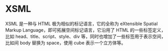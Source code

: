 # XSML

XSML 是一种与 HTML 极为相似的标记语言，它的全称为 eXtensible Spatial Markup Language，即可拓展空间标记语言，它沿用了 HTML 的一些标签定义，比如 head、title、script、style、div 等，同时也增加了一些标签用于表示空间，比如间 body 替换为 space，使用 cube 表示一个立方体等。
